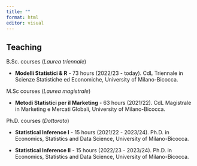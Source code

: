 ---
title: ""
format: html
editor: visual
---

## Teaching

B.Sc. courses (*Laurea triennale*)

-   [**Modelli Statistici & R**]{.text-primary} - 73 hours (2022/23 - today). CdL Triennale in Scienze Statistiche ed Economiche, University of Milano-Bicocca.

M.Sc courses (*Laurea magistrale*)

-   [**Metodi Statistici per il Marketing**]{.text-primary} - 63 hours (2021/22). CdL Magistrale in Marketing e Mercati Globali, University of Milano-Bicocca.

Ph.D. courses (*Dottorato*)

-   [**Statistical Inference I**]{.text-primary} - 15 hours (2021/22 - 2023/24). Ph.D. in Economics, Statistics and Data Science, University of Milano-Bicocca.

-   [**Statistical Inference II**]{.text-primary} - 15 hours (2022/23 - 2023/24). Ph.D. in Economics, Statistics and Data Science, University of Milano-Bicocca.


